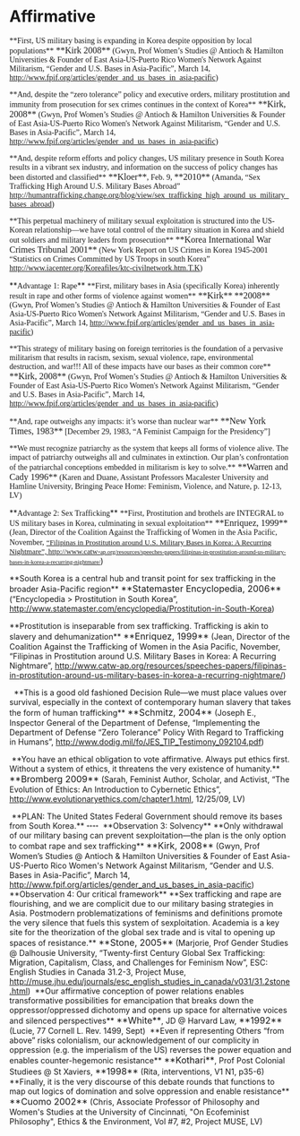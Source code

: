 =Affirmative= 

<span style="margin: 0in 0in 0pt;"><span style="font-family: Times New Roman;">**First, US military basing is expanding in Korea despite opposition by local populations**</span></span>
<span style="margin: 0in 0in 0pt;"><span style="font-family: Times New Roman;"><span class="cite"><span style="font-size: 12pt;">**Kirk 2008**</span></span> (Gwyn, Prof Women’s Studies @ Antioch & Hamilton Universities & Founder of East Asia-US-Puerto Rico Women's Network Against Militarism, “Gender and U.S. Bases in Asia-Pacific”, March 14, [[http://www.fpif.org/articles/gender_and_us_bases_in_asia-pacific]])</span></span>

<span style="margin: 0in 0in 0pt;"><span style="font-family: Times New Roman;">**And, despite the “zero tolerance” policy and executive orders, military prostitution and immunity from prosecution for sex crimes continues in the context of Korea**</span></span>
<span style="margin: 0in 0in 0pt;"><span style="font-family: Times New Roman;"><span class="cite"><span style="font-size: 12pt;">**Kirk, 2008**</span></span> (Gwyn, Prof Women’s Studies @ Antioch & Hamilton Universities & Founder of East Asia-US-Puerto Rico Women's Network Against Militarism, “Gender and U.S. Bases in Asia-Pacific”, March 14, [[http://www.fpif.org/articles/gender_and_us_bases_in_asia-pacific]])</span></span>


<span style="margin: 0in 0in 0pt;"><span style="font-family: Times New Roman;">**And, despite reform efforts and policy changes, US military presence in South Korea results in a vibrant sex industry, and information on the success of policy changes has been distorted and classified**</span></span>
<span style="margin: 0in 0in 0pt;"><span style="font-family: Times New Roman;"><span class="cite"><span style="font-size: 12pt;">**Kloer**</span></span>, Feb. 9, <span class="cite"><span style="font-size: 12pt;">**2010**</span></span> (Amanda, “Sex Trafficking High Around U.S. Military Bases Abroad”</span></span>
<span style="margin: 0in 0in 0pt;"><span style="font-family: Times New Roman;">[[http://humantrafficking.change.org/blog/view/sex_trafficking_high_around_us_military_bases_abroad]])</span></span>

<span style="margin: 0in 0in 0pt;"><span style="font-family: Times New Roman;">**This perpetual machinery of military sexual exploitation is structured into the US-Korean relationship—we have total control of the military situation in Korea and shield out soldiers and military leaders from prosecution** </span></span>
<span style="margin: 0in 0in 0pt;"><span style="font-family: Times New Roman;"><span class="cite"><span style="font-size: 12pt;">**Korea International War Crimes Tribunal 2001**</span></span> (New York Report on US Crimes in Korea 1945-2001 “Statistics on Crimes Committed by US Troops in south Korea” [[http://www.iacenter.org/Koreafiles/ktc-civilnetwork.htm.T.K]])</span></span>

<span style="margin: 0in 0in 0pt;">**<span style="font-family: Times New Roman;">Advantage 1: Rape</span>**</span>
<span style="margin: 0in 0in 0pt;"><span style="font-family: Times New Roman;"> </span></span>
<span style="margin: 0in 0in 0pt;"><span style="font-family: Times New Roman;">**First, military bases in Asia (specifically Korea) inherently result in rape and other forms of violence against women**</span></span>
<span style="margin: 0in 0in 0pt;"><span style="font-family: Times New Roman;"><span class="cite"><span style="font-size: 12pt;">**Kirk**</span></span> <span class="cite"><span style="font-size: 12pt;">**2008**</span></span> (Gwyn, Prof Women’s Studies @ Antioch & Hamilton Universities & Founder of East Asia-US-Puerto Rico Women's Network Against Militarism, “Gender and U.S. Bases in Asia-Pacific”, March 14, [[http://www.fpif.org/articles/gender_and_us_bases_in_asia-pacific]])</span></span>

<span style="margin: 0in 0in 0pt;"><span style="font-family: Times New Roman;">**This strategy of military basing on foreign territories is the foundation of a pervasive militarism that results in racism, sexism, sexual violence, rape, environmental destruction, and war!!! All of these impacts have our bases as their common core**</span></span>
<span style="margin: 0in 0in 0pt;"><span style="font-family: Times New Roman;"><span class="cite"><span style="font-size: 12pt;">**Kirk, 2008**</span></span> (Gwyn, Prof Women’s Studies @ Antioch & Hamilton Universities & Founder of East Asia-US-Puerto Rico Women's Network Against Militarism, “Gender and U.S. Bases in Asia-Pacific”, March 14, [[http://www.fpif.org/articles/gender_and_us_bases_in_asia-pacific]])</span></span>

<span style="margin: 0in 0in 0pt;"><span style="font-family: Times New Roman;">**And, rape outweighs any impacts: it’s worse than nuclear war**</span></span>
<span style="margin: 0in 0in 0pt;"><span style="font-family: Times New Roman;"><span class="cite"><span style="font-size: 12pt;">**New York Times, 1983**</span></span> [December 29, 1983, “A Feminist Campaign for the Presidency”]</span></span>


<span style="margin: 0in 0in 0pt;"><span style="font-family: Times New Roman;">**We must recognize patriarchy as the system that keeps all forms of violence alive. The impact of patriarchy outweighs all and culminates in extinction. Our plan’s confrontation of the patriarchal conceptions embedded in militarism is key to solve.**</span></span>
<span style="margin: 0in 0in 0pt;"><span style="font-family: Times New Roman;"><span class="cite"><span style="font-size: 12pt;">**Warren and Cady 1996**</span></span> (Karen and Duane, Assistant Professors Macalester University and Hamline University, Bringing Peace Home: Feminism, Violence, and Nature, p. 12-13, LV)</span></span>

<span style="margin: 0in 0in 0pt;">**<span style="font-family: Times New Roman;">Advantage 2: Sex Trafficking</span>**</span>
<span style="margin: 0in 0in 0pt;"><span style="font-family: Times New Roman;"> </span></span>
<span style="margin: 0in 0in 0pt;"><span style="font-family: Times New Roman;">**First, Prostitution and brothels are INTEGRAL to US military bases in Korea, culminating in sexual exploitation**</span></span>
<span style="margin: 0in 0in 0pt;"><span style="font-family: Times New Roman;"><span class="cite"><span style="font-size: 12pt;">**Enriquez, 1999**</span></span> (Jean, Director of the Coalition Against the Trafficking of Women in the Asia Pacific, November,</span></span>
<span style="font-family: 'Times New Roman','serif'; font-size: 10pt;">[[http://www.catw-ap.org/resources/speeches-papers/filipinas-in-prostitution-around-us-military-bases-in-korea-a-recurring-nightmare/|“Filipinas in Prostitution around U.S. Military Bases in Korea: A Recurring Nightmare”, [[http://www.catw-ap.org/resources/speeches-papers/filipinas-in-prostitution-around-us-military-bases-in-korea-a-recurring-nightmare/|http://www.catw-]]]]</span><span style="font-family: 'Times New Roman','serif'; font-size: 8pt;">[[http://www.catw-ap.org/resources/speeches-papers/filipinas-in-prostitution-around-us-military-bases-in-korea-a-recurring-nightmare/|ap.org/resources/speeches-papers/filipinas-in-prostitution-around-us-military-bases-in-korea-a-recurring-nightmare/]]</span>) 


<span style="font-family: 'Times New Roman','serif'; font-size: 8pt;"> </span>
<span style="margin: 0in 0in 0pt;">**South Korea is a central hub and transit point for sex trafficking in the broader Asia-Pacific region**</span>
<span style="margin: 0in 0in 0pt;"><span class="cite"><span style="font-size: 12pt;">**Statemaster Encyclopedia, 2006**</span></span> (“Encyclopedia > Prostitution in South Korea”, [[http://www.statemaster.com/encyclopedia/Prostitution-in-South-Korea]])</span>



<span style="margin: 0in 0in 0pt;">**Prostitution is inseparable from sex trafficking. Trafficking is akin to slavery and dehumanization**</span>
<span style="margin: 0in 0in 0pt;"><span class="cite"><span style="font-size: 12pt;">**Enriquez, 1999**</span></span> (Jean, Director of the Coalition Against the Trafficking of Women in the Asia Pacific, November,</span>
<span style="margin: 0in 0in 0pt;">“Filipinas in Prostitution around U.S. Military Bases in Korea: A Recurring Nightmare”, [[http://www.catw-ap.org/resources/speeches-papers/filipinas-in-prostitution-around-us-military-bases-in-korea-a-recurring-nightmare/]])</span>

<span style="font-family: 'Times New Roman','serif'; font-size: 8pt;">﻿</span>
<span style="font-family: 'Times New Roman','serif'; font-size: 8pt;">﻿</span>
<span style="margin: 0in 0in 0pt;">**This is a good old fashioned Decision Rule—we must place values over survival, especially in the context of contemporary human slavery that takes the form of human trafficking**</span>
<span style="margin: 0in 0in 0pt;"><span class="cite"><span style="font-size: 12pt;">**Schmitz, 2004**</span></span> (Joseph E., Inspector General of the Department of Defense, “Implementing the Department of Defense</span>
<span style="margin: 0in 0in 0pt;">“Zero Tolerance” Policy With Regard to Trafficking in Humans”, [[http://www.dodig.mil/fo/JES_TIP_Testimony_092104.pdf]])</span>

<span style="font-family: 'Times New Roman','serif'; font-size: 8pt;">﻿</span>
<span style="margin: 0in 0in 0pt;">**You have an ethical obligation to vote affirmative. Always put ethics first. Without a system of ethics, it threatens the very existence of humanity.**</span>
<span style="margin: 0in 0in 0pt;"><span class="cite"><span style="font-size: 12pt;">**Bromberg 2009**</span></span> (Sarah, Feminist Author, Scholar, and Activist, “<span class="apple-style-span">The Evolution of Ethics: An Introduction to Cybernetic Ethics”, </span>http://www.evolutionaryethics.com/chapter1.html, <span class="apple-style-span">12/25/09</span>, LV)</span>

<span style="font-family: 'Times New Roman','serif'; font-size: 8pt;">﻿</span>
<span style="margin: 0in 0in 0pt;">**PLAN: The United States Federal Government should remove its bases from South Korea.**</span>
<span style="margin: 0in 0in 0pt;"><span style="font-family: 'Times New Roman','serif'; font-size: 8pt;">**﻿**</span></span>
<span style="margin: 0in 0in 0pt;"><span style="font-family: 'Times New Roman','serif'; font-size: 8pt;">﻿</span></span>
<span style="margin: 0in 0in 0pt;">**Observation 3: Solvency**</span>
<span style="margin: 0in 0in 0pt;"> </span>
<span style="margin: 0in 0in 0pt;">**Only withdrawal of our military basing can prevent sexploitation—the plan is the only option to combat rape and sex trafficking** </span>
<span style="margin: 0in 0in 0pt;"><span class="cite"><span style="font-size: 12pt;">**Kirk, 2008**</span></span> (Gwyn, Prof Women’s Studies @ Antioch & Hamilton Universities & Founder of East Asia-US-Puerto Rico Women's Network Against Militarism, “Gender and U.S. Bases in Asia-Pacific”, March 14, [[http://www.fpif.org/articles/gender_and_us_bases_in_asia-pacific]])</span>
<span style="margin: 0in 0in 0pt;"><span style="font-family: 'Times New Roman','serif'; font-size: 8pt;">﻿</span></span>
<span style="margin: 0in 0in 0pt;">**Observation 4: Our critical framework**</span>
<span style="margin: 0in 0in 0pt;"> </span>
<span style="margin: 0in 0in 0pt;">**Sex trafficking and rape are flourishing, and we are complicit due to our military basing strategies in Asia. Postmodern problematizations of feminisms and definitions promote the very silence that fuels this system of sexploitation. Academia is a key site for the theorization of the global sex trade and is vital to opening up spaces of resistance.**</span>
<span style="margin: 0in 0in 0pt;"><span class="cite"><span style="font-size: 12pt;">**Stone, 2005**</span></span> (Marjorie, Prof Gender Studies @ Dalhousie University, “Twenty-first Century Global Sex Trafficking:</span>
<span style="margin: 0in 0in 0pt;">Migration, Capitalism, Class, and Challenges for Feminism Now”, ESC: English Studies in Canada 31.2-3, Project Muse, [[http://muse.jhu.edu/journals/esc_english_studies_in_canada/v031/31.2stone.html]])</span>
<span style="margin: 0in 0in 0pt;"><span style="font-family: 'Times New Roman','serif'; font-size: 8pt;">﻿</span></span>
<span style="margin: 0in 0in 0pt;">**Our affirmative conception of power relations enables transformative possibilities for emancipation that breaks down the oppressor/oppressed dichotomy and opens up space for alternative voices and silenced perspectives**</span>
<span style="margin: 0in 0in 0pt;"><span class="cite"><span style="font-size: 12pt;">**White**</span></span>, JD @ Harvard Law, <span class="cite"><span style="font-size: 12pt;">**1992**</span></span> (Lucie, 77 Cornell L. Rev. 1499, Sept)</span>
<span style="margin: 0in 0in 0pt;"><span style="font-family: 'Times New Roman','serif'; font-size: 8pt;">﻿</span></span>
<span style="margin: 0in 0in 0pt;">**Even if representing Others “from above” risks colonialism, our acknowledgement of our complicity in oppression (e.g. the imperialism of the US) reverses the power equation and enables counter-hegemonic resistance**</span>
<span style="margin: 0in 0in 0pt;"><span class="cite"><span style="font-size: 12pt;">**Kothari**</span></span>, Prof Post Colonial Studiees @ St Xaviers, <span class="cite"><span style="font-size: 12pt;">**1998**</span></span> (Rita, interventions, V1 N1, p35-6)</span>
<span style="margin: 0in 0in 0pt;"><span style="font-family: 'Times New Roman','serif'; font-size: 8pt;">﻿</span></span>
<span style="margin: 0in 0in 0pt;">**Finally, it is the very discourse of this debate rounds that functions to map out logics of domination and solve oppression and enable resistance**</span>
<span style="margin: 0in 0in 0pt;"><span class="cite"><span style="font-size: 12pt;">**Cuomo 2002**</span></span> (Chris, Associate Professor of Philosophy and Women's Studies at the University of Cincinnati, "On Ecofeminist Philosophy", Ethics & the Environment, Vol #7, #2, Project MUSE, LV)</span>
<span style="margin: 0in 0in 0pt;"><span style="font-family: 'Times New Roman','serif'; font-size: 8pt;">﻿</span></span>
<span style="margin: 0in 0in 0pt;"><span style="font-family: 'Times New Roman','serif'; font-size: 8pt;">﻿</span></span>